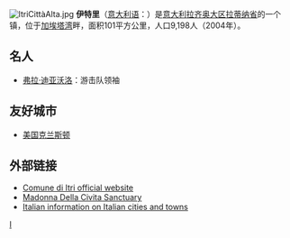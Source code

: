 [[File:ItriCittàAlta.jpg|right]]
'''伊特里'''（[[意大利语|意大利语]]：'''{{lang|it|Itri}}'''）是[[意大利|意大利]][[拉齐奥大区|拉齐奥大区]][[拉蒂纳省|拉蒂纳省]]的一个镇，位于[[加埃塔湾|加埃塔湾]]畔，面积101平方公里，人口9,198人（2004年）。

==名人==
*[[弗拉·迪亚沃洛|弗拉·迪亚沃洛]]：游击队领袖

==友好城市==
*{{flagicon|USA}}[[美国|美国]][[克兰斯顿_(罗得岛州)|克兰斯顿]]

==外部链接==
{{Commons|Itri}}
*[http://www.comune.itri.lt.it/ Comune di Itri official website] {{Wayback|url=http://www.comune.itri.lt.it/ |date=20210204232002 }} {{it icon}}
*[http://www.santuariodellacivita.it/ Madonna Della Civita Sanctuary] {{Wayback|url=http://www.santuariodellacivita.it/ |date=20200308181834 }} {{it icon}}
*[http://en.comuni-italiani.it/059/010/ Italian information on Italian cities and towns] {{Wayback|url=http://en.comuni-italiani.it/059/010/ |date=20200218174849 }}

{{拉蒂納省市鎮}}

[[Category:拉蒂纳省市镇|I]]


{{Italy-geo-stub}}